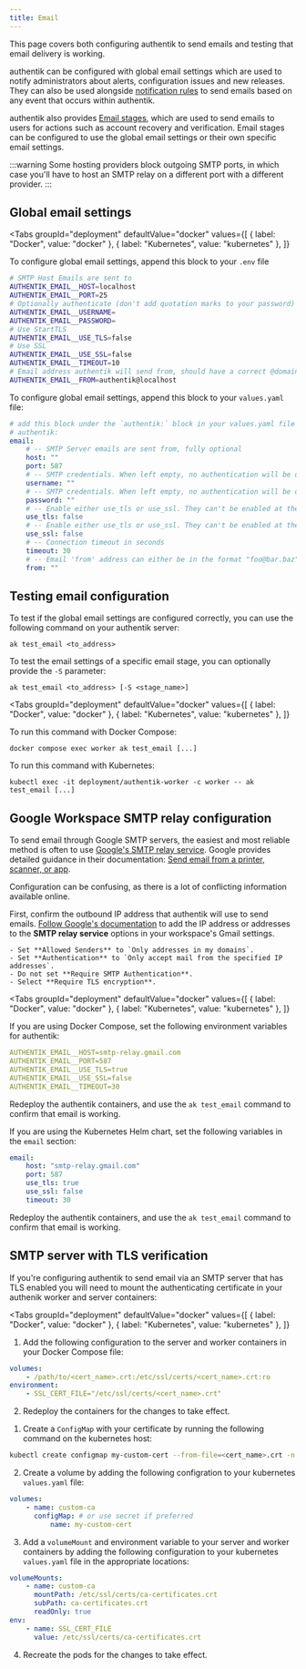 ```yaml
---
title: Email
---
```



This page covers both configuring authentik to send emails and testing that email delivery is working.

authentik can be configured with global email settings which are used to notify administrators about alerts, configuration issues and new releases. They can also be used alongside [notification rules](../sys-mgmt/events/notifications.md) to send emails based on any event that occurs within authentik.

authentik also provides [Email stages](../add-secure-apps/flows-stages/stages/email/index.mdx), which are used to send emails to users for actions such as account recovery and verification. Email stages can be configured to use the global email settings or their own specific email settings.

:::warning
Some hosting providers block outgoing SMTP ports, in which case you'll have to host an SMTP relay on a different port with a different provider.
:::

## Global email settings

<Tabs
  groupId="deployment"
  defaultValue="docker"
  values={[
    { label: "Docker", value: "docker" },
    { label: "Kubernetes", value: "kubernetes" },
  ]}
>
  <TabItem value="docker">

To configure global email settings, append this block to your `.env` file

```sh
# SMTP Host Emails are sent to
AUTHENTIK_EMAIL__HOST=localhost
AUTHENTIK_EMAIL__PORT=25
# Optionally authenticate (don't add quotation marks to your password)
AUTHENTIK_EMAIL__USERNAME=
AUTHENTIK_EMAIL__PASSWORD=
# Use StartTLS
AUTHENTIK_EMAIL__USE_TLS=false
# Use SSL
AUTHENTIK_EMAIL__USE_SSL=false
AUTHENTIK_EMAIL__TIMEOUT=10
# Email address authentik will send from, should have a correct @domain
AUTHENTIK_EMAIL__FROM=authentik@localhost
```

  </TabItem>
  <TabItem value="kubernetes">

To configure global email settings, append this block to your `values.yaml` file:

```yaml
# add this block under the `authentik:` block in your values.yaml file
# authentik:
email:
    # -- SMTP Server emails are sent from, fully optional
    host: ""
    port: 587
    # -- SMTP credentials. When left empty, no authentication will be done.
    username: ""
    # -- SMTP credentials. When left empty, no authentication will be done.
    password: ""
    # -- Enable either use_tls or use_ssl. They can't be enabled at the same time.
    use_tls: false
    # -- Enable either use_tls or use_ssl. They can't be enabled at the same time.
    use_ssl: false
    # -- Connection timeout in seconds
    timeout: 30
    # -- Email 'from' address can either be in the format "foo@bar.baz" or "authentik <foo@bar.baz>"
    from: ""
```

  </TabItem>
</Tabs>

## Testing email configuration

To test if the global email settings are configured correctly, you can use the following command on your authentik server:

```shell
ak test_email <to_address>
```

To test the email settings of a specific email stage, you can optionally provide the `-S` parameter:

```shell
ak test_email <to_address> [-S <stage_name>]
```

<Tabs
  groupId="deployment"
  defaultValue="docker"
  values={[
    { label: "Docker", value: "docker" },
    { label: "Kubernetes", value: "kubernetes" },
  ]}
>
  <TabItem value="docker">

To run this command with Docker Compose:

```shell
docker compose exec worker ak test_email [...]
```

  </TabItem>
  <TabItem value="kubernetes">

To run this command with Kubernetes:

```shell
kubectl exec -it deployment/authentik-worker -c worker -- ak test_email [...]
```

  </TabItem>
</Tabs>

## Google Workspace SMTP relay configuration

To send email through Google SMTP servers, the easiest and most reliable method is often to use [Google's SMTP relay service](https://support.google.com/a/answer/2956491). Google provides detailed guidance in their documentation: [Send email from a printer, scanner, or app](https://support.google.com/a/answer/176600?hl=en).

Configuration can be confusing, as there is a lot of conflicting information available online.

First, confirm the outbound IP address that authentik will use to send emails. [Follow Google's documentation](https://support.google.com/a/answer/2956491) to add the IP address or addresses to the **SMTP relay service** options in your workspace's Gmail settings.

    - Set **Allowed Senders** to `Only addresses in my domains`.
    - Set **Authentication** to `Only accept mail from the specified IP addresses`.
    - Do not set **Require SMTP Authentication**.
    - Select **Require TLS encryption**.

<Tabs
  groupId="deployment"
  defaultValue="docker"
  values={[
    { label: "Docker", value: "docker" },
    { label: "Kubernetes", value: "kubernetes" },
  ]}
>
  <TabItem value="docker">
If you are using Docker Compose, set the following environment variables for authentik:

```yaml
AUTHENTIK_EMAIL__HOST=smtp-relay.gmail.com
AUTHENTIK_EMAIL__PORT=587
AUTHENTIK_EMAIL__USE_TLS=true
AUTHENTIK_EMAIL__USE_SSL=false
AUTHENTIK_EMAIL__TIMEOUT=30
```

Redeploy the authentik containers, and use the `ak test_email` command to confirm that email is working.

  </TabItem>
  <TabItem value="kubernetes">

If you are using the Kubernetes Helm chart, set the following variables in the `email` section:

```yaml
email:
    host: "smtp-relay.gmail.com"
    port: 587
    use_tls: true
    use_ssl: false
    timeout: 30
```

Redeploy the authentik containers, and use the `ak test_email` command to confirm that email is working.

  </TabItem>
</Tabs>

## SMTP server with TLS verification

If you're configuring authentik to send email via an SMTP server that has TLS enabled you will need to mount the authenticating certificate in your authenik worker and server containers:

<Tabs
  groupId="deployment"
  defaultValue="docker"
  values={[
    { label: "Docker", value: "docker" },
    { label: "Kubernetes", value: "kubernetes" },
  ]}
>
  <TabItem value="docker">

1. Add the following configuration to the server and worker containers in your Docker Compose file:

```yaml
volumes:
    - /path/to/<cert_name>.crt:/etc/ssl/certs/<cert_name>.crt:ro
environment:
    - SSL_CERT_FILE="/etc/ssl/certs/<cert_name>.crt"
```

2. Redeploy the containers for the changes to take effect.

  </TabItem>
  <TabItem value="kubernetes">

1. Create a `ConfigMap` with your certificate by running the following command on the kubernetes host:

```sh
kubectl create configmap my-custom-cert --from-file=<cert_name>.crt -n <your_namespace>
```

2. Create a volume by adding the following configration to your kubernetes `values.yaml` file:

```yaml
volumes:
    - name: custom-ca
      configMap: # or use secret if preferred
          name: my-custom-cert
```

3. Add a `volumeMount` and environment variable to your server and worker containers by adding the following configuration to your kubernetes `values.yaml` file in the appropriate locations:

```yaml
volumeMounts:
    - name: custom-ca
      mountPath: /etc/ssl/certs/ca-certificates.crt
      subPath: ca-certificates.crt
      readOnly: true
env:
    - name: SSL_CERT_FILE
      value: /etc/ssl/certs/ca-certificates.crt
```

4. Recreate the pods for the changes to take effect.

  </TabItem>
</Tabs>
